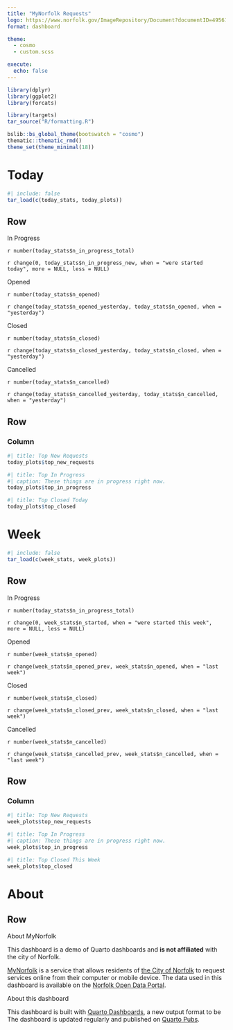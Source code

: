 ```yaml
---
title: "MyNorfolk Requests"
logo: https://www.norfolk.gov/ImageRepository/Document?documentID=49561
format: dashboard

theme: 
  - cosmo
  - custom.scss

execute: 
  echo: false
---
```


```r
library(dplyr)
library(ggplot2)
library(forcats)

library(targets)
tar_source("R/formatting.R")

bslib::bs_global_theme(bootswatch = "cosmo")
thematic::thematic_rmd()
theme_set(theme_minimal(18))
```

# Today

```r
#| include: false
tar_load(c(today_stats, today_plots))
```

## Row 

::: {.valuebox icon="arrow-repeat" color="vb-warning"}
In Progress

`r number(today_stats$n_in_progress_total)`

`r change(0, today_stats$n_in_progress_new, when = "were started today", more = NULL, less = NULL)`
:::


::: {.valuebox icon="plus-circle" color="vb-info"}
Opened

`r number(today_stats$n_opened)`

`r change(today_stats$n_opened_yesterday, today_stats$n_opened, when = "yesterday")`
:::

::: {.valuebox icon="check-circle" color="vb-success"}
Closed

`r number(today_stats$n_closed)`

`r change(today_stats$n_closed_yesterday, today_stats$n_closed, when = "yesterday")`
:::

::: {.valuebox icon="x-circle" color="vb-danger"}
Cancelled

`r number(today_stats$n_cancelled)`

`r change(today_stats$n_cancelled_yesterday, today_stats$n_cancelled, when = "yesterday")`
:::

## Row

### Column {.tabset width="50%"}

```r
#| title: Top New Requests
today_plots$top_new_requests
```

```r
#| title: Top In Progress
#| caption: These things are in progress right now.
today_plots$top_in_progress
```

```r
#| title: Top Closed Today
today_plots$top_closed
```


# Week

```r
#| include: false
tar_load(c(week_stats, week_plots))
```

## Row 

::: {.valuebox icon="arrow-repeat" color="vb-warning"}
In Progress

`r number(today_stats$n_in_progress_total)`

`r change(0, week_stats$n_started, when = "were started this week", more = NULL, less = NULL)`
:::


::: {.valuebox icon="plus-circle" color="vb-info"}
Opened

`r number(week_stats$n_opened)`

`r change(week_stats$n_opened_prev, week_stats$n_opened, when = "last week")`
:::

::: {.valuebox icon="check-circle" color="vb-success"}
Closed

`r number(week_stats$n_closed)`

`r change(week_stats$n_closed_prev, week_stats$n_closed, when = "last week")`
:::

::: {.valuebox icon="x-circle" color="vb-danger"}
Cancelled

`r number(week_stats$n_cancelled)`

`r change(week_stats$n_cancelled_prev, week_stats$n_cancelled, when = "last week")`
:::

## Row

### Column {.tabset width="50%"}

```r
#| title: Top New Requests
week_plots$top_new_requests
```

```r
#| title: Top In Progress
#| caption: These things are in progress right now.
week_plots$top_in_progress
```

```r
#| title: Top Closed This Week
week_plots$top_closed
```


# About {scrolling="true"}

## Row

::: card
::: card-header
About MyNorfolk
:::
::: card-body
This dashboard is a demo of Quarto dashboards and **is not affiliated** with the city of Norfolk.

[MyNorfolk](https://www.mynorfolk.org/#/homepage) is a service that allows residents of [the City of Norfolk](https://www.norfolk.gov/) to request services online from their computer or mobile device.
The data used in this dashboard is available on the [Norfolk Open Data Portal](https://data.norfolk.gov/Government/MyNorfolk/nbyu-xjez).
:::
:::

::: card
::: card-header
About this dashboard
:::
::: card-body
This dashboard is built with [Quarto Dashboards](https://quarto.org/docs/dashboards/),
a new output format to be 
The dashboard is updated regularly and published on [Quarto Pubs](https://quartopub.com/).
:::
:::
